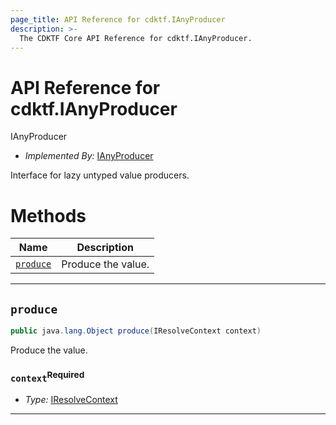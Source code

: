 ```yaml
---
page_title: API Reference for cdktf.IAnyProducer
description: >-
  The CDKTF Core API Reference for cdktf.IAnyProducer.
---
```


<!-- This file is generated through yarn generate-docs -->

# API Reference for cdktf.IAnyProducer

   IAnyProducer <a name="IAnyProducer" id="cdktf.IAnyProducer"></a>
  
  - *Implemented By:* <a href="#cdktf.IAnyProducer">IAnyProducer</a>
  
  Interface for lazy untyped value producers.
  
  # Methods <a name="Methods" id="Methods"></a>
  
  | **Name** | **Description** |
  | --- | --- |
  | <code><a href="#cdktf.IAnyProducer.produce">produce</a></code> | Produce the value. |
  
  ---
  
  ## `produce` <a name="produce" id="cdktf.IAnyProducer.produce"></a>
  
  ```java
  public java.lang.Object produce(IResolveContext context)
  ```
  
  Produce the value.
  
  ### `context`<sup>Required</sup> <a name="context" id="cdktf.IAnyProducer.produce.parameter.context"></a>
  
  - *Type:* <a href="#cdktf.IResolveContext">IResolveContext</a>
  
  ---
  
  
